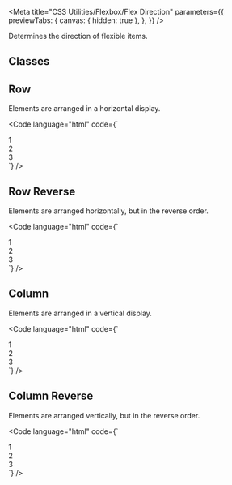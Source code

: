 
<Meta
  title="CSS Utilities/Flexbox/Flex Direction"
  parameters={{
    previewTabs: {
      canvas: { hidden: true },
    },
  }}
/>

<Banner label="Flex Direction" section="CSS Utilities" color="yellow" puzzle />

<Lead>Determines the direction of flexible items.</Lead>

## Classes

<CssFlexboxDirection />

## Row

Elements are arranged in a horizontal display.

<Code language="html" code={`
<div class="is-flex is-flex-direction-row fg-normal">
    <div class="has-background-green-3 has-text-centered has-radius-normal p-normal">1</div>
    <div class="has-background-green-3 has-text-centered has-radius-normal p-normal">2</div>
    <div class="has-background-green-3 has-text-centered has-radius-normal p-normal">3</div>
</div>
`} />

## Row Reverse

Elements are arranged horizontally, but in the reverse order.

<Code language="html" code={`
<div class="is-flex is-flex-direction-row-reverse fg-normal">
    <div class="has-background-green-3 has-text-centered has-radius-normal p-normal">1</div>
    <div class="has-background-green-3 has-text-centered has-radius-normal p-normal">2</div>
    <div class="has-background-green-3 has-text-centered has-radius-normal p-normal">3</div>
</div>
`} />

## Column

Elements are arranged in a vertical display.

<Code language="html" code={`
<div class="is-flex is-flex-direction-column fg-normal">
    <div class="has-background-green-3 has-text-centered has-radius-normal p-normal">1</div>
    <div class="has-background-green-3 has-text-centered has-radius-normal p-normal">2</div>
    <div class="has-background-green-3 has-text-centered has-radius-normal p-normal">3</div>
</div>
`} />

## Column Reverse

Elements are arranged vertically, but in the reverse order.

<Code language="html" code={`
<div class="is-flex is-flex-direction-column-reverse fg-normal">
    <div class="has-background-green-3 has-text-centered has-radius-normal p-normal">1</div>
    <div class="has-background-green-3 has-text-centered has-radius-normal p-normal">2</div>
    <div class="has-background-green-3 has-text-centered has-radius-normal p-normal">3</div>
</div>
`} />

<Footer>
  <LinkCards>
    <LinkCard
      pageTitle="Foundation/Grid"
      description="The Baloise Design System grid system is a fully responsive and 12 column layout system with six default breakpoints and five container layouts"
    />
    <LinkCard
      pageTitle="Foundation/Design Tokens"
      description="We use design tokens to replace hard-coded values in order to ensure a better consistency"
    />
  </LinkCards>
</Footer>
